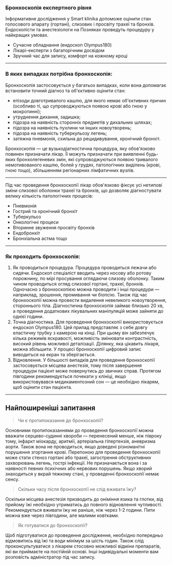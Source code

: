 ### Бронхоскопія експертного рівня

Інформативне дослідження у Smart klinika допоможе оцінити стан голосового апарату (гортані), слизових і просвіту трахеї та бронхів. Ендоскопісти та анестезіологи на Позняках проведуть процедуру у найкращих умовах.

- Сучасне обладнання (ендоскоп Olympus180)
- Лікарі-експерти з багаторічним досвідом
- Зручний час для запису, комфорт на кожному кроці

---

### В яких випадках потрібна бронхоскопія:

Бронхоскопія застосовується у багатьох випадках, коли вона допомагає встановити точний діагноз та об'єктивно оцінити стан:

- епізоди довготривалого кашлю, для якого немає об'єктивних причин (особливо ті, що супроводжуються появою крові або гною у мокротинні);
- утруднення дихання, задишка;
- підозра на наявність сторонніх предметів у дихальних шляхах;
- підозра на наявність пухлини чи інших новоутворень;
- підозра на наявність туберкульозу легень;
- затяжна пневмонія, схильна до рецидивування, хронічний бронхіт.

Бронхоскопія — це вузькодіагностична процедура, яку обов'язково повинен призначати лікар. Її можуть призначати при виявленні будь-яких бронхолегеневих змін, які супроводжуються появою тривалого немотивованого кашлю, болей у грудях, патологічних виділень (крові, гною тощо), збільшенням регіонарних лімфатичних вузлів.

---

Під час проведення бронхоскопії лікар обов'язково фіксує усі нетипові зміни слизової оболонки трахеї та бронхів, що дозволяє діагностувати велику кількість патологічних процесів:

- Пневмонія
- Гострий та хронічний бронхіт
- Туберкульоз
- Онкологічні процеси
- Вторинне звуження просвіту бронхів
- Ендобронхіт
- Бронхіальна астма тощо

---

### Як проходить бронхоскопія:

1. Як проводиться процедура. Процедура проводиться лежачи або сидячи. Ендоскоп спеціаліст вводить через носову або ротову порожнину, по мірі просування оглядаючи слизову оболонку. Таким чином проводиться огляд слизової гортані, трахеї, бронхів. Одночасно з бронхоскопією можна проводити і інші процедури — наприклад, зрошення, промивання чи біопсію. Також під час бронхоскопії можна провести видалення невеликого новоутворення, стороннього тіла. Діагностична бронхоскопія займає близько 20 хв, а проведення додаткових лікувальних маніпуляцій може зайняти до однієї години.
2. Точна діагностика. Для проведення бронхоскопії використовується ендоскоп Olympus180. Цей прилад представляє з себе довгу еластичну трубку з камерою на кінці. При цьому він забезпечує кілька режимів яскравості, можливість змінювати контрастність, високий рівень можливої деталізації. Ділянку, яка цікавить лікаря, можна збільшити. У процесі бронхоскопії цифровий запис виводиться на екран та зберігається.
3. Відновлення. У більшості випадків для проведення бронхоскопії застосовується місцева анестезія, тому після завершення процедури пацієнт може повернутись до звичних справ. Протягом півгодини рекомендується почекати у клініці, якщо використовувався медикаментозний сон — це необхідно лікарям, щоб оцінити стан пацієнта.

---

## Найпоширеніші запитання

> Чи є протипоказання до бронхоскопії?

Основними протипоказаннями до проведення бронхоскопії можна вважати серцево-судинні хвороби — перенесений менше, ніж півроку тому, інфаркт міокарду, аритмії, артеріальна гіпертензія, аневризма аорти. Також вона не проводиться, якщо доведені різноманітні порушення згортання крові. Перепоною для проведення бронхоскопії може стати стеноз гортані або трахеї, загострення обструктивних захворювань легень, гострі інфекції. Не призначається вона і за наявності певних психічних або нервових порушень. Якщо хворий знаходиться у вкрай тяжкому стані, у проведенні бронхоскопії немає сенсу.

> Скільки часу після бронхоскопії не слід вживати їжу?

Оскільки місцева анестезія призводить до оніміння язика та глотки, від прийому їжі необхідно утриматись до повного відновлення чутливості. Рекомендується вживати їжу не раніше, ніж через 1-2 години. Пити можна вже через півгодини, але малими ковтками.

> Як готуватися до бронхоскопії?

Щоб підготуватися до проведення дослідження, необхідно попередньо відмовитись від їжі та води мінімум за шість годин. Також слід проконсультуватися з лікарем стосовно можливої відміни препаратів, які ви приймаєте на постійній основі. Інші індивідуальні моменти вам розповість адміністратор під час запису.
